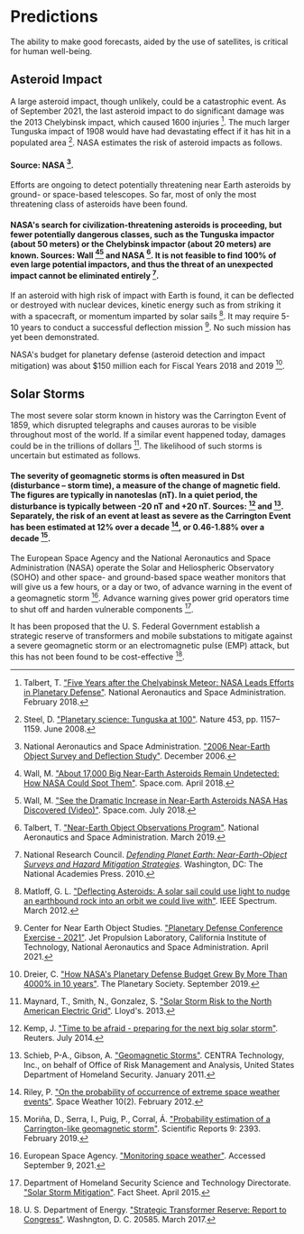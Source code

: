 # Predictions
The ability to make good forecasts, aided by the use of satellites, is critical for human well-being.

## Asteroid Impact
A large asteroid impact, though unlikely, could be a catastrophic event. As of September 2021, the last asteroid impact to do significant damage was the 2013 Chelybinsk impact, which caused 1600 injuries [^14]. The much larger Tunguska impact of 1908 would have had devastating effect if it has hit in a populated area [^13]. NASA estimates the risk of asteroid impacts as follows.

#### Source: NASA [^9].

Efforts are ongoing to detect potentially threatening near Earth asteroids by ground- or space-based telescopes. So far, most of only the most threatening class of asteroids have been found.

#### NASA's search for civilization-threatening asteroids is proceeding, but fewer potentially dangerous classes, such as the Tunguska impactor (about 50 meters) or the Chelybinsk impactor (about 20 meters) are known. Sources: Wall [^17][^18] and NASA [^15]. It is not feasible to find 100% of even large potential impactors, and thus the threat of an unexpected impact cannot be eliminated entirely [^10].

If an asteroid with high risk of impact with Earth is found, it can be deflected or destroyed with nuclear devices, kinetic energy such as from striking it with a spacecraft, or momentum imparted by solar sails [^6]. It may require 5-10 years to conduct a successful deflection mission [^1]. No such mission has yet been demonstrated.

NASA's budget for planetary defense (asteroid detection and impact mitigation) was about $150 million each for Fiscal Years 2018 and 2019 [^3].

## Solar Storms
The most severe solar storm known in history was the Carrington Event of 1859, which disrupted telegraphs and causes auroras to be visible throughout most of the world. If a similar event happened today, damages could be in the trillions of dollars [^7]. The likelihood of such storms is uncertain but estimated as follows.

#### The severity of geomagnetic storms is often measured in Dst (disturbance – storm time), a measure of the change of magnetic field. The figures are typically in nanoteslas (nT). In a quiet period, the disturbance is typically between -20 nT and +20 nT. Sources: [^5] and [^12]. Separately, the risk of an event at least as severe as the Carrington Event has been estimated at 12% over a decade [^11], or 0.46-1.88% over a decade [^8].

The European Space Agency and the National Aeronautics and Space Administration (NASA) operate the Solar and Heliospheric Observatory (SOHO) and other space- and ground-based space weather monitors that will give us a few hours, or a day or two, of advance warning in the event of a geomagnetic storm [^4]. Advance warning gives power grid operators time to shut off and harden vulnerable components [^2].

It has been proposed that the U. S. Federal Government establish a strategic reserve of transformers and mobile substations to mitigate against a severe geomagnetic storm or an electromagnetic pulse (EMP) attack, but this has not been found to be cost-effective [^16].


[^1]: Center for Near Earth Object Studies. ["Planetary Defense Conference Exercise - 2021"](https://cneos.jpl.nasa.gov/pd/cs/pdc21/). Jet Propulsion Laboratory, California Institute of Technology, National Aeronautics and Space Administration. April 2021.

[^2]: Department of Homeland Security Science and Technology Directorate. ["Solar Storm Mitigation"](https://www.dhs.gov/sites/default/files/publications/Solar%20Storm%20Mitigation-508_0.pdf). Fact Sheet. April 2015.

[^3]: Dreier, C. ["How NASA's Planetary Defense Budget Grew By More Than 4000% in 10 years"](https://www.planetary.org/articles/nasas-planetary-defense-budget-growth). The Planetary Society. September 2019.

[^4]: European Space Agency. ["Monitoring space weather"](https://www.esa.int/Safety_Security/Monitoring_space_weather2). Accessed September 9, 2021.

[^5]: Kemp, J. ["Time to be afraid - preparing for the next big solar storm"](https://www.reuters.com/article/us-electricity-solarstorms-kemp/time-to-be-afraid-preparing-for-the-next-big-solar-storm-kemp-idUSKBN0FU20Q20140725). Reuters. July 2014.

[^6]: Matloff, G. L. ["Deflecting Asteroids: A solar sail could use light to nudge an earthbound rock into an orbit we could live with"](https://spectrum.ieee.org/deflecting-asteroids). IEEE Spectrum. March 2012.

[^7]: Maynard, T., Smith, N., Gonzalez, S. ["Solar Storm Risk to the North American Electric Grid"](https://www.lloyds.com/~/media/lloyds/reports/emerging%20risk%20reports/solar%20storm%20risk%20to%20the%20north%20american%20electric%20grid.pdf). Lloyd's. 2013.

[^8]: Moriña, D., Serra, I., Puig, P., Corral, Á. ["Probability estimation of a Carrington-like geomagnetic storm"](https://www.nature.com/articles/s41598-019-38918-8). Scientific Reports 9: 2393. February 2019.

[^9]: National Aeronautics and Space Administration. ["2006 Near-Earth Object Survey and Deflection Study"](https://www.hq.nasa.gov/office/pao/FOIA/NEO_Analysis_Doc.pdf). December 2006.

[^10]: National Research Council. [*Defending Planet Earth: Near-Earth-Object Surveys and Hazard Mitigation Strategies*](https://www.nap.edu/catalog/12842/defending-planet-earth-near-earth-object-surveys-and-hazard-mitigation). Washington, DC: The National Academies Press. 2010.

[^11]: Riley, P. ["On the probability of occurrence of extreme space weather events"](https://agupubs.onlinelibrary.wiley.com/doi/full/10.1029/2011SW000734). Space Weather 10(2). February 2012.

[^12]: Schieb, P-A., Gibson, A. ["Geomagnetic Storms"](https://www.oecd.org/gov/risk/46891645.pdf). CENTRA Technology, Inc., on behalf of Office of Risk Management and Analysis, United States Department of Homeland Security. January 2011.

[^13]: Steel, D. ["Planetary science: Tunguska at 100"](https://www.nature.com/articles/4531157a). Nature 453, pp. 1157–1159. June 2008.

[^14]: Talbert, T. ["Five Years after the Chelyabinsk Meteor: NASA Leads Efforts in Planetary Defense"](https://www.nasa.gov/feature/five-years-after-the-chelyabinsk-meteor-nasa-leads-efforts-in-planetary-defense). National Aeronautics and Space Administration. February 2018.

[^15]: Talbert, T. ["Near-Earth Object Observations Program"](https://www.nasa.gov/planetarydefense/neoo). National Aeronautics and Space Administration. March 2019.

[^16]: U. S. Department of Energy. ["Strategic Transformer Reserve: Report to Congress"](https://www.energy.gov/ceser/downloads/strategic-transformer-reserve-report-congress-march-2017). Washngton, D. C. 20585. March 2017.

[^17]: Wall, M. ["About 17,000 Big Near-Earth Asteroids Remain Undetected: How NASA Could Spot Them"](https://www.space.com/40239-near-earth-asteroid-detection-space-telescope.html). Space.com. April 2018.

[^18]: Wall, M. ["See the Dramatic Increase in Near-Earth Asteroids NASA Has Discovered (Video)"](https://www.space.com/41260-near-earth-asteroid-detection-video-nasa.html). Space.com. July 2018.